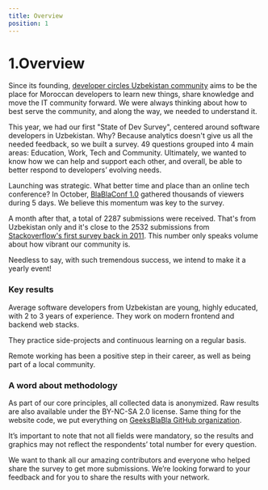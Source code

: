 ```yaml
---
title: Overview
position: 1
---
```


# 1.Overview

Since its founding, [developer circles Uzbekistan community](https://www.facebook.com/groups/DevC.Casablanca) aims to be the place for Moroccan developers to learn new things, share knowledge and move the IT community forward. We were always thinking about how to best serve the community, and along the way, we needed to understand it.

This year, we had our first "State of Dev Survey", centered around software developers in Uzbekistan. Why? Because analytics doesn't give us all the needed feedback, so we built a survey. 49 questions grouped into 4 main areas: Education, Work, Tech and Community. Ultimately, we wanted to know how we can help and support each other, and overall, be able to better respond to developers’ evolving needs.

Launching was strategic. What better time and place than an online tech conference? In October, [BlaBlaConf 1.0](https://blablaconf.com/) gathered thousands of viewers during 5 days. We believe this momentum was key to the survey.

A month after that, a total of 2287 submissions were received. That's from Uzbekistan only and it's close to the 2532 submissions from [Stackoverflow's first survey back in 2011](https://stackoverflow.blog/2011/01/11/survey-says/]). This number only speaks volume about how vibrant our community is.

Needless to say, with such tremendous success, we intend to make it a yearly event!

### Key results

Average software developers from Uzbekistan are young, highly educated, with 2 to 3 years of experience. They work on modern frontend and backend web stacks.

They practice side-projects and continuous learning on a regular basis.

Remote working has been a positive step in their career, as well as being part of a local community.

### A word about methodology

As part of our core principles, all collected data is anonymized. Raw results are also available under the BY-NC-SA 2.0 license. Same thing for the website code, we put everything on [GeeksBlaBla GitHub organization](https://github.com/geeksblabla/stateofdev.uz).

It’s important to note that not all fields were mandatory, so the results and graphics may not reflect the respondents’ total number for every question.

We want to thank all our amazing contributors and everyone who helped share the survey to get more submissions. We’re looking forward to your feedback and for you to share the results with your network.
